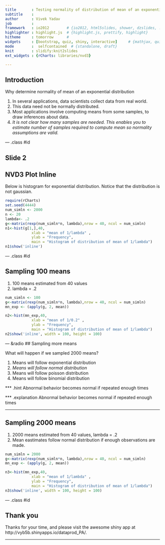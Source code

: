 ```yaml
---
title       : Testing normality of distribution of mean of an exponential distribution
subtitle    : 
author      : Vivek Yadav
job         : 
framework   : io2012        # {io2012, html5slides, shower, dzslides, ...}
highlighter : highlight.js  # {highlight.js, prettify, highlight}
hitheme     : tomorrow      # 
widgets     : [bootstrap, quiz, shiny, interactive]     # {mathjax, quiz, bootstrap}
mode        :  selfcontained  # {standalone, draft}
knit        : slidify:knit2slides
ext_widgets : {rCharts: libraries/nvd3}

---
```


## Introduction

Why determine normality of mean of an exponential distribution

1. In several applications, data scientists collect data from real world.
2. This data need not be normally distributed.
3. Most applications involve computing means from some samples, to draw inferences about data.
4. *It is not clear how many samples are needed. This enables you to estimate number of samples required to compute mean so normality assumptions are valid.*

--- .class #id 

## Slide 2

## NVD3 Plot Inline

Below is histogram for exponential distribution. Notice that the distribution is not gaussian.

```r
require(rCharts) 
set.seed(4444)
num_simln <- 2000
n <- 20
lambda<- .2
g<-matrix(rexp(num_simln*n, lambda),nrow = 40, ncol = num_simln)
n1<-hist(g[1,],40,
            xlab = "mean of 1/lambda" ,
            ylab = "Frequency",
            main = "Histogram of distribution of mean of 1/lambda")
n1$show('inline')
```

--- .class #id 

## Sampling 100 means


1. 100 means estimated from 40 values
2. lambda = .2

```r
num_simln <- 100
g<-matrix(rexp(num_simln*n, lambda),nrow = 40, ncol = num_simln)
mn_exp <- (apply(g, 2, mean))

n2<-hist(mn_exp,40,
            xlab = "mean of 1/0.2" ,
            ylab = "Frequency",
            main = "Histogram of distribution of mean of 1/lambda")
n2$show('inline', width = 100, height = 100)
```

--- &radio
## Sampling more means

What will happen if we sampled 2000 means?

1. Means will follow exponential distribution
2. _Means will follow normal distribution_
3. Means will follow poisson distribution
4. Means will follow binomial distribution

*** .hint
Abnormal behavior becomes normal if repeated enough times

*** .explanation
Abnormal behavior becomes normal if repeated enough times

---

## Sampling 2000 means

1. 2000 means estimated from 40 values, lambda = .2
2. Mean eastimates follow normal distribution if enough observations are made.

```r
num_simln = 2000
g<-matrix(rexp(num_simln*n, lambda),nrow = 40, ncol = num_simln)
mn_exp <- (apply(g, 2, mean))

n3<-hist(mn_exp,40,
            xlab = "mean of 1/lambda" ,
            ylab = "Frequency",
            main = "Histogram of distribution of mean of 1/lambda")
n3$show('inline', width = 100, height = 100)
```



--- .class #id 

## Thank you 

Thanks for your time, and please visit the awesome shiny app at 
http://vyb5b.shinyapps.io/dataprod_PA/.

---
